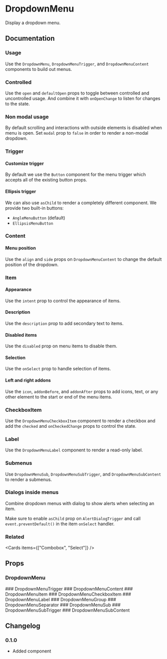 
# DropdownMenu

Display a dropdown menu.

## Documentation

### Usage

Use the `DropdownMenu`, `DropdownMenuTrigger`, and `DropdownMenuContent` components to build out menus.

<Demo component="dropdown-menu/usage" />

### Controlled

Use the `open` and `defaultOpen` props to toggle between controlled and uncontrolled usage. And combine it with `onOpenChange` to listen for changes to the state.

<Demo component="dropdown-menu/controlled-usage" meta="{18,26-27}" />

### Non modal usage

By default scrolling and interactions with outside elements is disabled when menu is open. Set `modal` prop to `false` in order to render a non-modal dropdown.

<Demo component="dropdown-menu/modal-usage" meta="/modal={false}/" />

### Trigger

#### Customize trigger

By default we use the `Button` component for the menu trigger which accepts all of the existing button props.

<Demo component="dropdown-menu/trigger-usage" meta="{15-17}" />

#### Ellipsis trigger

We can also use `asChild` to render a completely different component. We provide two built-in buttons:

- `AngleMenuButton` (default)
- `EllipsisMenuButton`

<Demo component="dropdown-menu/ellipsis-trigger-usage" meta="{15-17}" />

### Content

#### Menu position

Use the `align` and `side` props on `DropdownMenuContent` to change the default position of the dropdown.

<Demo
  component="dropdown-menu/position-usage"
  meta="/align={align}/ /side={side}/"
/>

### Item

#### Appearance

Use the `intent` prop to control the appearance of items.

<Demo meta='/intent="danger"/' component="dropdown-menu/appearance-usage" />

#### Description

Use the `description` prop to add secondary text to items.

<Demo meta="/description/" component="dropdown-menu/description-usage" />

#### Disabled items

Use the `disabled` prop on menu items to disable them.

<Demo meta="/disabled/" component="dropdown-menu/disabled-usage" />

#### Selection

Use the `onSelect` prop to handle selection of items.

<Demo component="dropdown-menu/select-usage" meta="{28,35}" />

#### Left and right addons

Use the `icon`, `addonBefore`, and `addonAfter` props to add icons, text, or any other element to the start or end of the menu items.

<Demo component="dropdown-menu/addon-usage" meta="{20-24,25,32-36,37}" />

### CheckboxItem

Use the `DropdownMenuCheckboxItem` component to render a checkbox and add the `checked` and `onCheckedChange` props to control the state.

<Demo component="dropdown-menu/checkbox-usage" />

### Label

Use the `DropdownMenuLabel` component to render a read-only label.

<Demo component="dropdown-menu/usage" meta="{5,17}" />

### Submenus

Use `DropdownMenuSub`, `DropdownMenuSubTrigger`, and `DropdownMenuSubContent` to render a submenus.

<Demo component="dropdown-menu/nested-usage" meta="{9-11,22-29}" />

### Dialogs inside menus

Combine dropdown menus with dialog to show alerts when selecting an item.

Make sure to enable `asChild` prop on `AlertDialogTrigger` and call `event.preventDefault()` in the item `onSelect` handler.

<Demo component="dropdown-menu/alert-dialog-usage" meta="{27,31}" />

### Related

<Cards items={["Combobox", "Select"]} />

## Props

### DropdownMenu

<PropsTable component="DropdownMenu" />
### DropdownMenuTrigger
<PropsTable component="DropdownMenuTrigger" />
### DropdownMenuContent
<PropsTable component="DropdownMenuContent" />
### DropdownMenuItem
<PropsTable component="DropdownMenuItem" />
### DropdownMenuCheckboxItem
<PropsTable component="DropdownMenuCheckboxItem" />
### DropdownMenuLabel
<PropsTable component="DropdownMenuLabel" />
### DropdownMenuGroup
<PropsTable component="DropdownMenuGroup" />
### DropdownMenuSeparator
<PropsTable component="DropdownMenuSeparator" />
### DropdownMenuSub
<PropsTable component="DropdownMenuSub" />
### DropdownMenuSubTrigger
<PropsTable component="DropdownMenuSubTrigger" />
### DropdownMenuSubContent
<PropsTable component="DropdownMenuSubContent" />

## Changelog

### 0.1.0

- Added component
